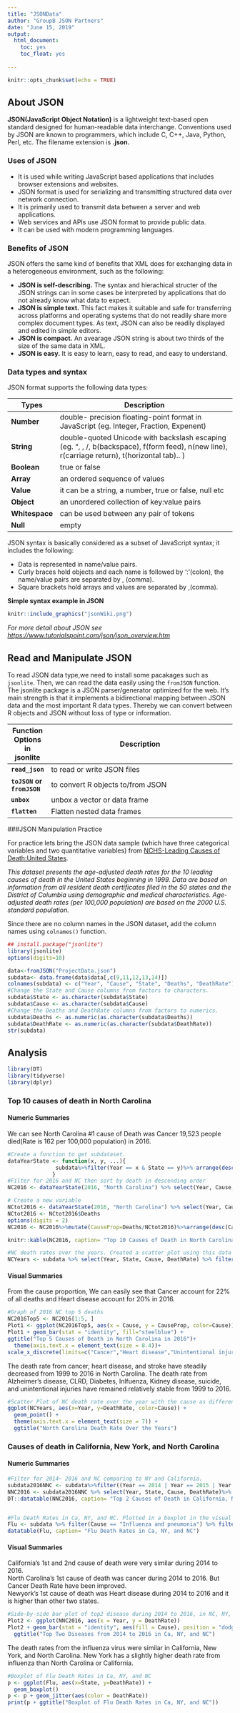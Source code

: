---
title: "JSONData"
author: "GroupB JSON Partners"
date: "June 15, 2019"
output:   
  html_document:  
    toc: yes  
    toc_float: yes  
    
---

```{r setup, include=FALSE}
knitr::opts_chunk$set(echo = TRUE)
```

## About JSON  
  
  
**JSON(JavaScript Object Notation)** is a lightweight text-based open standard designed for human-readable data interchange. Conventions used by JSON are known to programmers, which include C, C++, Java, Python, Perl, etc. The filename extension is **.json.**  
  
  
### Uses of JSON  
  
  * It is used while writing JavaScript based applications that includes browser extensions and websites.  
  * JSON format is used for serializing and transmitting structured data over network connection.  
  * It is primarily used to transmit data between a server and web applications.  
  * Web services and APIs use JSON format to provide public data.  
  * It can be used with modern programming languages.  


### Benefits of JSON   
  
JSON offers the same kind of benefits that XML does for exchanging data in a heterogeneous environment, such as the following:  
  
  * **JSON is self-describing.** The syntax and hierachical structer of the JSON strings can in some cases be interpreted by applications that do not already know what data to expect.  
  * **JSON is simple text.** This fact makes it suitable and safe for transferring across platforms and operating systems that do not readily share more complex document types. As text, JSON can also be readily displayed and edited in simple editors.  
  * **JSON is compact.** An avearage JSON string is about two thirds of the size of the same data in XML.  
  * **JSON is easy.** It is easy to learn, easy to read, and easy to understand.  
  
  
### Data types and syntax    
  
JSON format supports the following data types:  

  **Types**      | **Description**
  ---------------|-------------------------------------------------------------------------------------------------------------------------------------------------
  **Number**     | double- precision floating-point format in JavaScript (eg. Integer, Fraction, Expenent)   
  **String**     | double-quoted Unicode with backslash escaping (eg. ", \, /, b(backspace), f(form feed), n(new line), r(carriage return), t(horizontal tab).. )   
  **Boolean**    | true or false  
  **Array**      | an ordered sequence of values    
  **Value**      | it can be a string, a number, true or false, null etc  
  **Object**     | an unordered collection of key:value pairs  
  **Whitespace** | can be used between any pair of tokens  
  **Null**       | empty  

  
  
JSON syntax is basically considered as a subset of JavaScript syntax; it includes the following:  

  * Data is represented in name/value pairs.  
  * Curly braces hold objects and each name is followed by ':'(colon), the name/value pairs are separated by , (comma).  
  * Square brackets hold arrays and values are separated by ,(comma).  
  
**Simple syntax example in JSON** 

```{r graphics, out.width="400px", echo=FALSE }
knitr::include_graphics("jsonWiki.png")
```

*For more detail about JSON see <https://www.tutorialspoint.com/json/json_overview.htm>*  
  
  
  
## Read and Manipulate JSON  

To read JSON data type,we need to install some pacakages such as `jsonlite`. Then, we can read the data easily using the `fromJSON` function. The jsonlite package is a JSON parser/generator optimized for the web. It's main strength is that it implements a bidirectional mapping between JSON data and the most important R data types. Thereby we can convert between R objects and JSON without loss of type or information. 

  **Function Options in jsonlite**      | **Description**
  ---------------|-------------------------------------------------------------------------------------------------------------------------------------------------
  **`read_json`**     | to read or write JSON files   
  **`toJSON` or `fromJSON`**     | to convert R objects to/from JSON   
  **`unbox`**    | unbox a vector or data frame  
  **`flatten`**      | Flatten nested data frames    

###JSON Manipulation Practice

For practice lets bring the JSON data sample (which have three categorical variables and two quantitative variables) from [NCHS-Leading Causes of Death:United States](https://catalog.data.gov/dataset/age-adjusted-death-rates-for-the-top-10-leading-causes-of-death-united-states-2013).  
  
*This dataset presents the age-adjusted death rates for the 10 leading causes of death in the United States beginning in 1999. Data are based on information from all resident death certificates filed in the 50 states and the District of Columbia using demographic and medical characteristics. Age-adjusted death rates (per 100,000 population) are based on the 2000 U.S. standard population.*

Since there are no column names in the JSON dataset, add the column names using `colnames()` function.   

```{r, echo=TRUE, warning=FALSE}
## install.package("jsonlite")
library(jsonlite)
options(digits=10)

data<-fromJSON("ProjectData.json")
subdata<- data.frame(data$data[,c(9,11,12,13,14)])
colnames(subdata) <- c("Year", "Cause", "State", "Deaths", "DeathRate") 
#Change the State and Cause columns from factors to characters.
subdata$State <- as.character(subdata$State)
subdata$Cause <- as.character(subdata$Cause)
#Change the Deaths and DeathRate columns from factors to numerics.
subdata$Deaths <- as.numeric(as.character(subdata$Deaths))
subdata$DeathRate <- as.numeric(as.character(subdata$DeathRate))
str(subdata)

```
  
  
  
## Analysis 


```{r echo=FALSE, include =FALSE, results = 'hide'}
library(DT)
library(tidyverse)
library(dplyr)
```
  
  
### Top 10 causes of death in North Carolina  
  
  
#### Numeric Summaries
  
We can see North Carolina #1 cause of Death was Cancer 19,523 people died(Rate is 162 per 100,000 population) in 2016.  
  
```{r, echo=FALSE, eval= TRUE}
#Create a function to get subdataset.
dataYearState <- function(x, y, ...){
               subdata%>%filter(Year == x & State == y)%>% arrange(desc(Deaths))
              }
#Filter for 2016 and NC then sort by death in descending order
NC2016 <- dataYearState(2016, "North Carolina") %>% select(Year, Cause, Deaths, DeathRate)%>%filter(Cause!="All causes")

# Create a new variable 
NCtot2016 <- dataYearState(2016, "North Carolina") %>% select(Year, Cause, Deaths, DeathRate)%>%filter(Cause=="All causes")
NCtot2016 <- NCtot2016$Deaths
options(digits = 2)
NC2016 <- NC2016%>%mutate(CauseProp=Deaths/NCtot2016)%>%arrange(desc(CauseProp))

knitr::kable(NC2016, caption= "Top 10 Causes of Death in North Carolina in the Year 2016")

#NC death rates over the years. Created a scatter plot using this data in the visual section. 
NCYears <- subdata %>% select(Year, State, Cause, DeathRate) %>% filter(State == "North Carolina" & Cause!="All causes")
```


#### Visual Summaries  

From the cause proportion, We can easily see that Cancer account for 22% of all deaths and Heart disease account for 20% in 2016.   
  
```{r, echo=FALSE, eval= TRUE}
#Graph of 2016 NC top 5 deaths 
NC2016Top5 <- NC2016[1:5, ]
Plot1 <- ggplot(NC2016Top5, aes(x = Cause, y = CauseProp, color=Cause))
Plot1 + geom_bar(stat = "identity", fill="steelblue") +
ggtitle("Top 5 Causes of Death in North Carolina in 2016")+
  theme(axis.text.x = element_text(size = 8.4))+
scale_x_discrete(limits=c("Cancer","Heart disease","Unintentional injuries", "CLRD", "Stroke"))
```

The death rate from cancer, heart disease, and stroke have steadily decreased from 1999 to 2016 in North Carolina. The death rate from Alzheimer's disease, CLRD, Diabetes, Inlfuenza, Kidney disease, suicide, and unintentional injuries have remained relatively stable from 1999 to 2016.

```{r, echo=FALSE, eval= TRUE}
#Scatter Plot of NC death rate over the year with the cause as different colors. 
ggplot(NCYears, aes(x=Year, y=DeathRate, color=Cause)) + 
  geom_point() +
  theme(axis.text.x = element_text(size = 7)) +
  ggtitle("North Carolina Death Rate Over the Years")
```

 

### Causes of death in California, New York, and North Carolina   

  
#### Numeric Summaries    


```{r, echo=FALSE, eval= TRUE}
#Filter for 2014~ 2016 and NC comparing to NY and California.
subdata2016NNC <- subdata%>%filter((Year == 2014 | Year == 2015 | Year == 2016) & (State == "North Carolina" | State =="New York" | State =="California") &(Cause=="Cancer" | Cause=="Heart disease"))
NNC2016 <- subdata2016NNC %>% select(Year, State, Cause, DeathRate)%>% arrange(Year, State, desc(DeathRate))
DT::datatable(NNC2016, caption= "Top 2 Causes of Death in California, New York, and North Carolina from 2014 to 2016")


#Flu Death Rates in Ca, NY, and NC. Plotted in a boxplot in the visual section. 
Flu <- subdata %>% filter(Cause == "Influenza and pneumonia") %>% filter(State == "California" | State == "New York" | State == "North Carolina") %>% select(Year, Cause, State, DeathRate)
datatable(Flu, caption= "Flu Death Rates in Ca, NY, and NC")

```

  
#### Visual Summaries  

California's 1st and 2nd cause of death were very similar during 2014 to 2016.  
North Carolina's 1st cause of death was cancer during 2014 to 2016. But Cancer Death Rate have been improved.  
Newyork's 1st cause of death was Heart disease during 2014 to 2016 and it is higher than other two states.

```{r, echo=FALSE, eval= TRUE}

#Side-by-side bar plot of top2 disease during 2014 to 2016, in NC, NY, or Ca. 
Plot2 <- ggplot(NNC2016, aes(x = Year, y = DeathRate)) 
Plot2 + geom_bar(stat = "identity", aes(fill = Cause), position = "dodge") + facet_wrap( ~ State, labeller = label_both) + xlab("Year") + scale_fill_discrete(name = "") +
  ggtitle("Top Two Diseases from 2014 to 2016 in Ca, NY, and NC")
```

The death rates from the influenza virus were similar in California, New York, and North Carolina. New York has a slightly higher death rate from influenza than North Carolina or California.  
```{r, echo=FALSE, eval= TRUE}
#Boxplot of Flu Death Rates in Ca, NY, and NC
p <- ggplot(Flu, aes(x=State, y=DeathRate)) + 
  geom_boxplot()
p <- p + geom_jitter(aes(color = DeathRate))
print(p + ggtitle("Boxplot of Flu Death Rates in Ca, NY, and NC"))
```

